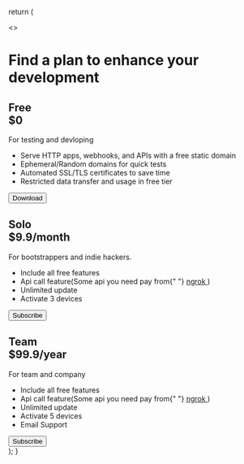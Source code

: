 
return (

<>
  <h1>Find a plan to enhance your development</h1>
  <div className="mt-10 conatiner flex flex-col lg:flex-row gap-8">
    <div className="border rounded-lg p-10 basis-1/2 flex flex-col">
      <h2>
        Free <br />
        $0
      </h2>
      <p>For testing and devloping</p>
      <div className="grow">
        <ul>
          <li>Serve HTTP apps, webhooks, and APIs with a free static domain</li>
          <li>Ephemeral/Random domains for quick tests</li>
          <li>Automated SSL/TLS certificates to save time</li>
          <li>Restricted data transfer and usage in free tier</li>
        </ul>
      </div>
      <Link href="/download">
        <Button className="w-full !text-white bg-gradient-to-br from-cyan-500 to-green-500">
          Download
        </Button>
      </Link>
    </div>
    <div className="border rounded-lg p-10 basis-1/2 flex flex-col">
      <h2>
        Solo <br />
        $9.9/month
      </h2>
      <p>For bootstrappers and indie hackers.</p>
      <div className="grow">
        <ul>
          <li>Include all free features</li>
          <li>
            Api call feature(Some api you need pay from{" "}
            <a
              target="_blank"
              href="https://ngrok.com/pricing"
            >
              ngrok
            </a>
            )
          </li>
          <li>Unlimited update</li>
          <li>Activate 3 devices</li>
        </ul>
      </div>
      <a
        className="block"
        href="https://ngroker.lemonsqueezy.com/buy/0dfeaa09-a6ba-4c5c-a645-8c313b14fbab"
      >
        <Button className="w-full !text-white bg-gradient-to-br from-violet-500 to-fuchsia-500">
          Subscribe
        </Button>
      </a>
    </div>
    <div className="border rounded-lg p-10 basis-1/2 flex flex-col">
      <h2>
        Team <br />
        $99.9/year
      </h2>
      <p>For team and company</p>
      <div className="grow">
        <ul>
          <li>Include all free features</li>
          <li>
            Api call feature(Some api you need pay from{" "}
            <a
              target="_blank"
              href="https://ngrok.com/pricing"
            >
              ngrok
            </a>
            )
          </li>
          <li>Unlimited update</li>
          <li>Activate 5 devices</li>
          <li>Email Support</li>
        </ul>
      </div>
      <a href="https://ngroker.lemonsqueezy.com/buy/67d41a21-fbb8-41d6-bedb-7cc43d373269">
        <Button className="w-full !text-white bg-gradient-to-br from-amber-500 to-pink-500">
          Subscribe
        </Button>
      </a>
    </div>
  </div>
</>
); }
